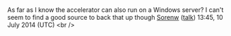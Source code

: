 <article id="18145277" title=Talk:SAP BI Accelerator>
	<talkpage id="18145277" title="Talk:SAP BI Accelerator">
As far as I know the accelerator can also run on a Windows server? I can't seem to find a good source to back that up though [[User:Sorenw|Sorenw]] ([[User talk:Sorenw|talk]]) 13:45, 10 July 2014 (UTC)
&lt;br /&gt;

{{WikiProject Computing|class=Stub|importance=|auto=yes}}
	</talkpage>
</article>